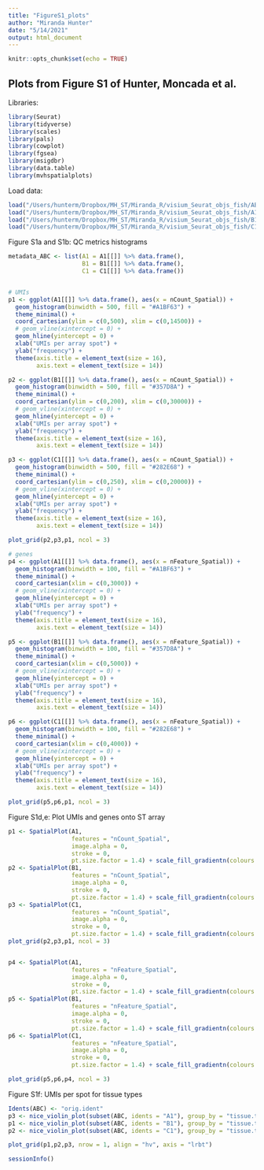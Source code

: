 ```yaml
---
title: "FigureS1_plots"
author: "Miranda Hunter"
date: "5/14/2021"
output: html_document
---
```


```r
knitr::opts_chunk$set(echo = TRUE)
```


## Plots from Figure S1 of Hunter, Moncada et al.

Libraries:
``` r
library(Seurat)
library(tidyverse)
library(scales)
library(pals)
library(cowplot)
library(fgsea)
library(msigdbr)
library(data.table)
library(mvhspatialplots)
```

Load data:
``` r
load("/Users/hunterm/Dropbox/MH_ST/Miranda_R/visium_Seurat_objs_fish/ABC_integrated_allgenes_new.R")
load("/Users/hunterm/Dropbox/MH_ST/Miranda_R/visium_Seurat_objs_fish/A1_norm.R")
load("/Users/hunterm/Dropbox/MH_ST/Miranda_R/visium_Seurat_objs_fish/B1_norm.R")
load("/Users/hunterm/Dropbox/MH_ST/Miranda_R/visium_Seurat_objs_fish/C1_norm.R")
```


Figure S1a and S1b: QC metrics histograms
``` r
metadata_ABC <- list(A1 = A1[[]] %>% data.frame(),
                     B1 = B1[[]] %>% data.frame(),
                     C1 = C1[[]] %>% data.frame())


# UMIs
p1 <- ggplot(A1[[]] %>% data.frame(), aes(x = nCount_Spatial)) +
  geom_histogram(binwidth = 500, fill = "#A1BF63") +
  theme_minimal() +
  coord_cartesian(ylim = c(0,500), xlim = c(0,14500)) +
  # geom_vline(xintercept = 0) +
  geom_hline(yintercept = 0) +
  xlab("UMIs per array spot") +
  ylab("frequency") +
  theme(axis.title = element_text(size = 16),
        axis.text = element_text(size = 14)) 

p2 <- ggplot(B1[[]] %>% data.frame(), aes(x = nCount_Spatial)) +
  geom_histogram(binwidth = 500, fill = "#357D8A") +
  theme_minimal() +
  coord_cartesian(ylim = c(0,200), xlim = c(0,30000)) +
  # geom_vline(xintercept = 0) +
  geom_hline(yintercept = 0) +
  xlab("UMIs per array spot") +
  ylab("frequency") +
  theme(axis.title = element_text(size = 16),
        axis.text = element_text(size = 14)) 

p3 <- ggplot(C1[[]] %>% data.frame(), aes(x = nCount_Spatial)) +
  geom_histogram(binwidth = 500, fill = "#282E68") +
  theme_minimal() +
  coord_cartesian(ylim = c(0,250), xlim = c(0,20000)) +
  # geom_vline(xintercept = 0) +
  geom_hline(yintercept = 0) +
  xlab("UMIs per array spot") +
  ylab("frequency") +
  theme(axis.title = element_text(size = 16),
        axis.text = element_text(size = 14)) 

plot_grid(p2,p3,p1, ncol = 3)

# genes
p4 <- ggplot(A1[[]] %>% data.frame(), aes(x = nFeature_Spatial)) +
  geom_histogram(binwidth = 100, fill = "#A1BF63") +
  theme_minimal() +
  coord_cartesian(xlim = c(0,3000)) +
  # geom_vline(xintercept = 0) +
  geom_hline(yintercept = 0) +
  xlab("UMIs per array spot") +
  ylab("frequency") +
  theme(axis.title = element_text(size = 16),
        axis.text = element_text(size = 14)) 

p5 <- ggplot(B1[[]] %>% data.frame(), aes(x = nFeature_Spatial)) +
  geom_histogram(binwidth = 100, fill = "#357D8A") +
  theme_minimal() +
  coord_cartesian(xlim = c(0,5000)) +
  # geom_vline(xintercept = 0) +
  geom_hline(yintercept = 0) +
  xlab("UMIs per array spot") +
  ylab("frequency") +
  theme(axis.title = element_text(size = 16),
        axis.text = element_text(size = 14)) 

p6 <- ggplot(C1[[]] %>% data.frame(), aes(x = nFeature_Spatial)) +
  geom_histogram(binwidth = 100, fill = "#282E68") +
  theme_minimal() +
  coord_cartesian(xlim = c(0,4000)) +
  # geom_vline(xintercept = 0) +
  geom_hline(yintercept = 0) +
  xlab("UMIs per array spot") +
  ylab("frequency") +
  theme(axis.title = element_text(size = 16),
        axis.text = element_text(size = 14)) 

plot_grid(p5,p6,p1, ncol = 3)
```



Figure S1d,e: Plot UMIs and genes onto ST array
``` r
p1 <- SpatialPlot(A1, 
                  features = "nCount_Spatial", 
                  image.alpha = 0, 
                  stroke = 0, 
                  pt.size.factor = 1.4) + scale_fill_gradientn(colours = inferno(n = 100))
p2 <- SpatialPlot(B1, 
                  features = "nCount_Spatial", 
                  image.alpha = 0, 
                  stroke = 0, 
                  pt.size.factor = 1.4) + scale_fill_gradientn(colours = inferno(n = 100))
p3 <- SpatialPlot(C1, 
                  features = "nCount_Spatial", 
                  image.alpha = 0, 
                  stroke = 0, 
                  pt.size.factor = 1.4) + scale_fill_gradientn(colours = inferno(n = 100))
plot_grid(p2,p3,p1, ncol = 3)


p4 <- SpatialPlot(A1, 
                  features = "nFeature_Spatial", 
                  image.alpha = 0, 
                  stroke = 0, 
                  pt.size.factor = 1.4) + scale_fill_gradientn(colours = viridis(n = 100))
p5 <- SpatialPlot(B1, 
                  features = "nFeature_Spatial", 
                  image.alpha = 0, 
                  stroke = 0, 
                  pt.size.factor = 1.4) + scale_fill_gradientn(colours = viridis(n = 100))
p6 <- SpatialPlot(C1, 
                  features = "nFeature_Spatial", 
                  image.alpha = 0, 
                  stroke = 0, 
                  pt.size.factor = 1.4) + scale_fill_gradientn(colours = viridis(n = 100))

plot_grid(p5,p6,p4, ncol = 3)

```


Figure S1f: UMIs per spot for tissue types
``` r
Idents(ABC) <- "orig.ident"
p3 <- nice_violin_plot(subset(ABC, idents = "A1"), group_by = "tissue.type", features = "nCount_Spatial", sort = F)
p1 <- nice_violin_plot(subset(ABC, idents = "B1"), group_by = "tissue.type", features = "nCount_Spatial", sort = F)
p2 <- nice_violin_plot(subset(ABC, idents = "C1"), group_by = "tissue.type", features = "nCount_Spatial", sort = F)

plot_grid(p1,p2,p3, nrow = 1, align = "hv", axis = "lrbt")
```




``` r
sessionInfo()
```
